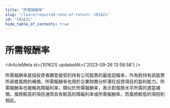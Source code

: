 ```yaml
---
title: "所需報酬率"
slug: "/learn/required-rate-of-return--101621"
id: "101621"
hide_table_of_contents: true
---
```



# 所需報酬率

<ArticleMeta id={101621} updatedAt={'2023-09-26 13:58:58'} />
<div className='border-solid border-b border-t-0 my-4 border-[var(--ifm-color-gray-300)]' />

所需報酬率是指投資者願意接受的持有公司股票的最低迴報率，作為對持有該股票所承擔風險的補償。所需報酬率也用於企業財務分析潛在投資項目的盈利能力。所需報酬率也被稱為障礙利率，類似於所需報酬率，表示對風險水平所需的適當補償。風險較高的項目通常具有較高的障礙利率或所需報酬率，而風險較低的項目則相反。
